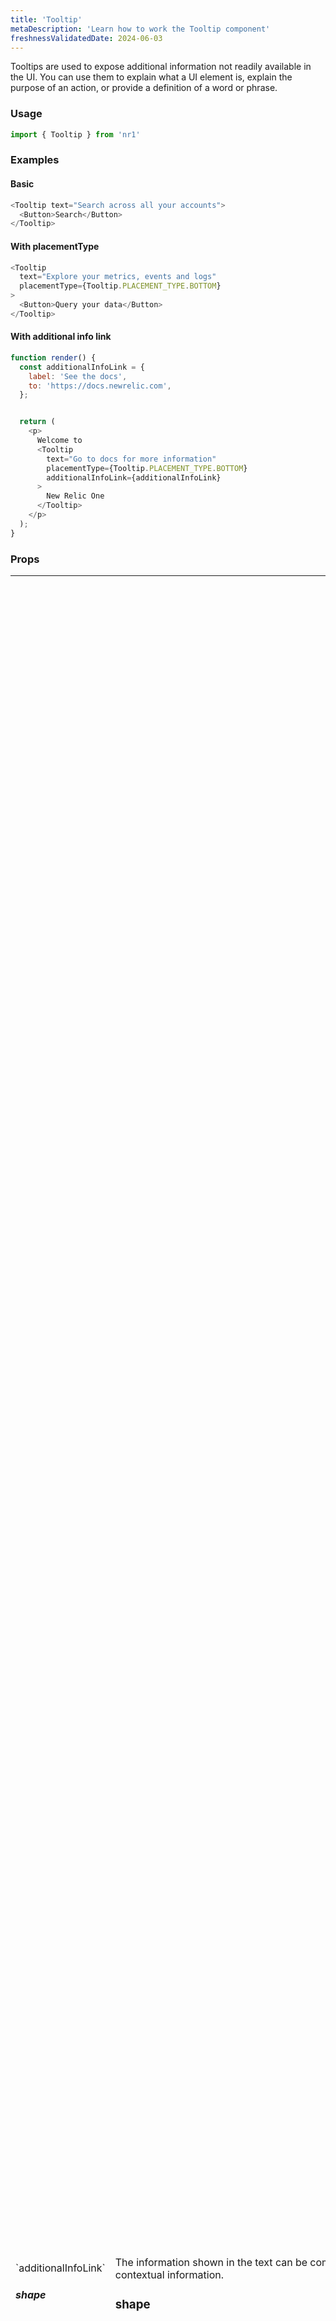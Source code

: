 ```yaml
---
title: 'Tooltip'
metaDescription: 'Learn how to work the Tooltip component'
freshnessValidatedDate: 2024-06-03
---
```


Tooltips are used to expose additional information not readily available in the UI. You can use them to explain what a UI element is, explain the purpose of an action, or provide a definition of a word or phrase.

### Usage

```js
import { Tooltip } from 'nr1'
```



### Examples

#### Basic

```js
<Tooltip text="Search across all your accounts">
  <Button>Search</Button>
</Tooltip>
```



#### With placementType

```js
<Tooltip
  text="Explore your metrics, events and logs"
  placementType={Tooltip.PLACEMENT_TYPE.BOTTOM}
>
  <Button>Query your data</Button>
</Tooltip>
```



#### With additional info link

```js
function render() {
  const additionalInfoLink = {
    label: 'See the docs',
    to: 'https://docs.newrelic.com',
  };


  return (
    <p>
      Welcome to
      <Tooltip
        text="Go to docs for more information"
        placementType={Tooltip.PLACEMENT_TYPE.BOTTOM}
        additionalInfoLink={additionalInfoLink}
      >
        New Relic One
      </Tooltip>
    </p>
  );
}
```



### Props

<table>
    <tbody>
        <tr>
            <td>`additionalInfoLink` <h5>shape</h5></td>
            <td>The information shown in the text can be complemented/extended with a link to documentation. This link should only be used to provide contextual information.<h3>shape</h3></td>
            <td></td>
            <td></td>
            <td></td>
            <td>---------------------------------</td>
            <td>----------------------------------------------------------------------------------------------------------------------------------------------------------------------------------------------------------------------------------------------------------------------------------</td>
            <td></td>
            <td>`label` <h5>REQUIRED</h5><h5>string</h5></td>
            <td></td>
            <td></td>
            <td>`onClick` <h5>function</h5></td>
            <td>Callback fired any time the user clicks on the link.<FunctionDefinition returnValue={[]} arguments={[{"name":"event","type":"React.MouseEvent","description":""}]} /></td>
            <td></td>
            <td>`to` <h5>shape\|string</h5></td>
            <td>Location object or url string to link to.<h3>shape</h3></td>
            <td></td>
            <td></td>
            <td></td>
            <td>------------------------------------</td>
            <td>-</td>
            <td></td>
            <td>`pathname` <h5>REQUIRED</h5><h5>string</h5></td>
            <td></td>
            <td></td>
            <td>`search` <h5>string</h5></td>
            <td></td>
            <td></td>
            <td>`hash` <h5>string</h5></td>
            <td></td>
            <td></td>
            <td></td>
        </tr>
        <tr>
            <td>`children` <h5>REQUIRED</h5> <h5>node</h5></td>
            <td>Element to attach the tooltip to, hovering or focusing on this element will show the tooltip.We recommend passing a focusable element so screen readers can announce the tooltip content.</td>
            <td></td>
            <td></td>
            <td></td>
            <td></td>
            <td></td>
            <td></td>
            <td></td>
            <td></td>
            <td></td>
            <td></td>
            <td></td>
            <td></td>
            <td></td>
            <td></td>
            <td></td>
            <td></td>
            <td></td>
            <td></td>
            <td></td>
            <td></td>
            <td></td>
            <td></td>
            <td></td>
            <td></td>
            <td></td>
            <td></td>
            <td></td>
            <td></td>
            <td></td>
            <td></td>
        </tr>
        <tr>
            <td>`placementType` <h5>enum</h5></td>
            <td>Tooltips appear next to the element, action, word, or phrase they are explaining. Default display is from the top, but you can also choose to display it from the right, bottom, or left.<OptionReference>Tooltip.PLACEMENT_TYPE.BOTTOMTooltip.PLACEMENT_TYPE.LEFTTooltip.PLACEMENT_TYPE.RIGHTTooltip.PLACEMENT_TYPE.TOP></td>
            <td></td>
            <td></td>
            <td></td>
            <td></td>
            <td></td>
            <td></td>
            <td></td>
            <td></td>
            <td></td>
            <td></td>
            <td></td>
            <td></td>
            <td></td>
            <td></td>
            <td></td>
            <td></td>
            <td></td>
            <td></td>
            <td></td>
            <td></td>
            <td></td>
            <td></td>
            <td></td>
            <td></td>
            <td></td>
            <td></td>
            <td></td>
            <td></td>
            <td></td>
            <td></td>
        </tr>
        <tr>
            <td>`testId` <h5>string</h5></td>
            <td>Adds a `data-test-id` attribute. Use it to target the component in unit and E2E tests.For a test id to be valid, prefix it with your nerdpack id, followed up by a dot.For example, `my-nerdpack.some-element`.**Note:** You might not see `data-test-id` attributes as they are removed from the DOM, to debug them pass a `e2e-test` query parameter to the URL.</td>
            <td></td>
            <td></td>
            <td></td>
            <td></td>
            <td></td>
            <td></td>
            <td></td>
            <td></td>
            <td></td>
            <td></td>
            <td></td>
            <td></td>
            <td></td>
            <td></td>
            <td></td>
            <td></td>
            <td></td>
            <td></td>
            <td></td>
            <td></td>
            <td></td>
            <td></td>
            <td></td>
            <td></td>
            <td></td>
            <td></td>
            <td></td>
            <td></td>
            <td></td>
            <td></td>
        </tr>
        <tr>
            <td>`text` <h5>REQUIRED</h5><h5>string</h5></td>
            <td>Tooltips should answer a question for the user. Tips should be crisp, clear, and helpful. Provide just enough information to answer questions without overloading the user.* Keep the copy easy to read and clear. For longer copy, use complete sentences, active verbs, and punctuation. * Give enough information to avoid misunderstandings. For example, if a button looks like it could add multiple things, use the tooltip to clarify what it actually adds.</td>
            <td></td>
            <td></td>
            <td></td>
            <td></td>
            <td></td>
            <td></td>
            <td></td>
            <td></td>
            <td></td>
            <td></td>
            <td></td>
            <td></td>
            <td></td>
            <td></td>
            <td></td>
            <td></td>
            <td></td>
            <td></td>
            <td></td>
            <td></td>
            <td></td>
            <td></td>
            <td></td>
            <td></td>
            <td></td>
            <td></td>
            <td></td>
            <td></td>
            <td></td>
            <td></td>
        </tr>
    </tbody>
</table>